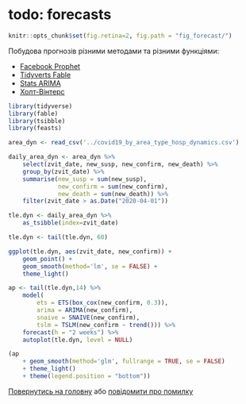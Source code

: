 # todo: forecasts

```r
knitr::opts_chunk$set(fig.retina=2, fig.path = "fig_forecast/")
```

Побудова прогнозів різними методами та різними функціями:

 - [Facebook Prophet](forecast_prophet.html)
 - [Tidyverts Fable](forecast_fable.html)
 - [Stats ARIMA](forecast_arima.html)
 - [Холт-Вінтерс](forecast_hw.html)

```r
library(tidyverse)
library(fable)
library(tsibble)
library(feasts)

area_dyn <- read_csv('../covid19_by_area_type_hosp_dynamics.csv')

daily_area_dyn <- area_dyn %>%
    select(zvit_date, new_susp, new_confirm, new_death) %>%
    group_by(zvit_date) %>%
    summarise(new_susp = sum(new_susp),
              new_confirm = sum(new_confirm),
              new_death = sum(new_death)) %>%
    filter(zvit_date > as.Date("2020-04-01"))

tle.dyn <- daily_area_dyn %>%
    as_tsibble(index=zvit_date)

tle.dyn <- tail(tle.dyn, 60)
```

```r
ggplot(tle.dyn, aes(zvit_date, new_confirm)) +
    geom_point() +
    geom_smooth(method='lm', se = FALSE) +
    theme_light()
```

```r
ap <- tail(tle.dyn,14) %>%
    model(
        ets = ETS(box_cox(new_confirm, 0.3)),
        arima = ARIMA(new_confirm),
        snaive = SNAIVE(new_confirm),
        tslm = TSLM(new_confirm ~ trend())) %>%
    forecast(h = "2 weeks") %>%
    autoplot(tle.dyn, level = NULL)
```

```r
(ap
    + geom_smooth(method='glm', fullrange = TRUE, se = FALSE)
    + theme_light()
    + theme(legend.position = "bottom"))

```

[Повернутись на головну](index.html) або [повідомити про
помилку]((https://github.com/vityok/covid19_ua/issues))
